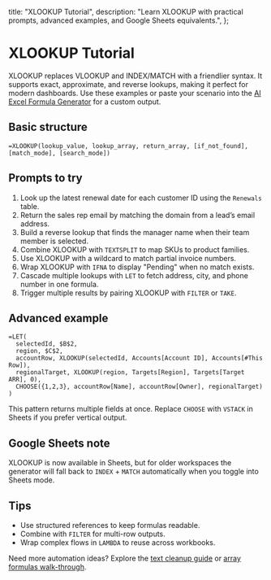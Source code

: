   title: "XLOOKUP Tutorial",
  description:
    "Learn XLOOKUP with practical prompts, advanced examples, and Google Sheets equivalents.",
};

# XLOOKUP Tutorial

XLOOKUP replaces VLOOKUP and INDEX/MATCH with a friendlier syntax. It supports exact, approximate, and reverse lookups, making it perfect for modern dashboards. Use these examples or paste your scenario into the [AI Excel Formula Generator](/#generator) for a custom output.

## Basic structure

```excel
=XLOOKUP(lookup_value, lookup_array, return_array, [if_not_found], [match_mode], [search_mode])
```

## Prompts to try

1. Look up the latest renewal date for each customer ID using the `Renewals` table.
2. Return the sales rep email by matching the domain from a lead’s email address.
3. Build a reverse lookup that finds the manager name when their team member is selected.
4. Combine XLOOKUP with `TEXTSPLIT` to map SKUs to product families.
5. Use XLOOKUP with a wildcard to match partial invoice numbers.
6. Wrap XLOOKUP with `IFNA` to display "Pending" when no match exists.
7. Cascade multiple lookups with `LET` to fetch address, city, and phone number in one formula.
8. Trigger multiple results by pairing XLOOKUP with `FILTER` or `TAKE`.

## Advanced example

```excel
=LET(
  selectedId, $B$2,
  region, $C$2,
  accountRow, XLOOKUP(selectedId, Accounts[Account ID], Accounts[#This Row]),
  regionalTarget, XLOOKUP(region, Targets[Region], Targets[Target ARR], 0),
  CHOOSE({1,2,3}, accountRow[Name], accountRow[Owner], regionalTarget)
)
```

This pattern returns multiple fields at once. Replace `CHOOSE` with `VSTACK` in Sheets if you prefer vertical output.

## Google Sheets note

XLOOKUP is now available in Sheets, but for older workspaces the generator will fall back to `INDEX` + `MATCH` automatically when you toggle into Sheets mode.

## Tips

- Use structured references to keep formulas readable.
- Combine with `FILTER` for multi-row outputs.
- Wrap complex flows in `LAMBDA` to reuse across workbooks.

Need more automation ideas? Explore the [text cleanup guide](/excel/text-cleanup-formulas) or [array formulas walk-through](/excel/array-formulas).
